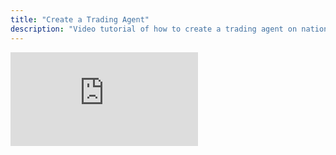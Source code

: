 ```yaml
---
title: "Create a Trading Agent"
description: "Video tutorial of how to create a trading agent on nation.fun."
---
```


<iframe
  src="https://www.loom.com/share/502acd748fc145568cd9744a3f2c5ace"
  frameBorder="0"
  webkitallowfullscreen
  mozallowfullscreen
  allowFullScreen
  style={{ width: "100%", height: "500px" }}>
</iframe>
